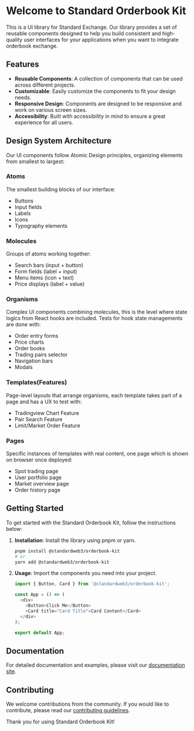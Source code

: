 # Welcome to Standard Orderbook Kit

This is a UI library for Standard Exchange. Our library provides a set of reusable components designed to help you build consistent and high-quality user interfaces for your applications when you want to integrate orderbook exchange.

## Features

- **Reusable Components**: A collection of components that can be used across different projects.
- **Customizable**: Easily customize the components to fit your design needs.
- **Responsive Design**: Components are designed to be responsive and work on various screen sizes.
- **Accessibility**: Built with accessibility in mind to ensure a great experience for all users.

## Design System Architecture

Our UI components follow Atomic Design principles, organizing elements from smallest to largest:

### Atoms

The smallest building blocks of our interface:

- Buttons
- Input fields
- Labels
- Icons
- Typography elements

### Molecules

Groups of atoms working together:

- Search bars (input + button)
- Form fields (label + input)
- Menu items (icon + text)
- Price displays (label + value)

### Organisms

Complex UI components combining molecules, this is the level where state logics from React hooks are included. Tests for hook state managements are done with:

- Order entry forms
- Price charts
- Order books
- Trading pairs selector
- Navigation bars
- Modals

### Templates(Features)

Page-level layouts that arrange organisms, each template takes part of a page and has a UX to test with:

- Tradingview Chart Feature
- Pair Search Feature
- Limit/Market Order Feature

### Pages

Specific instances of templates with real content, one page which is shown on browser once deployed:

- Spot trading page
- User portfolio page
- Market overview page
- Order history page

## Getting Started

To get started with the Standard Orderbook Kit, follow the instructions below:

1. **Installation**: Install the library using pnpm or yarn.

   ```sh
   pnpm install @standardweb3/orderbook-kit
   # or
   yarn add @standardweb3/orderbook-kit

   ```

2. **Usage**: Import the components you need into your project.

   ```javascript
   import { Button, Card } from '@standardweb3/orderbook-kit';

   const App = () => (
     <div>
       <Button>Click Me</Button>
       <Card title="Card Title">Card Content</Card>
     </div>
   );

   export default App;
   ```

## Documentation

For detailed documentation and examples, please visit our [documentation site](https://docs.standardweb3.com).

## Contributing

We welcome contributions from the community. If you would like to contribute, please read our [contributing guidelines](https://github.com/standardweb3/orderbook-kit/CONTRIBUTING.md).

Thank you for using Standard Orderbook Kit!
